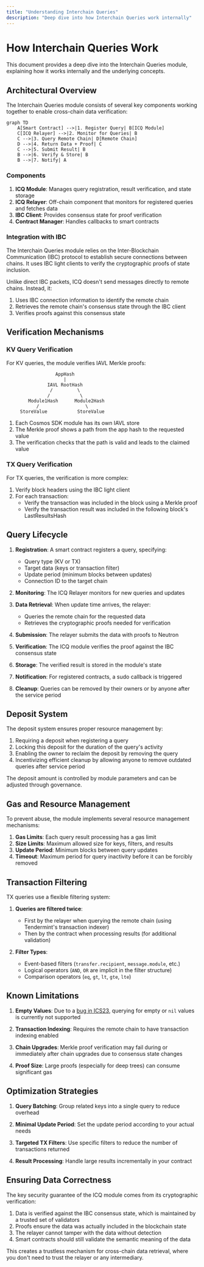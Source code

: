 ```yaml
---
title: "Understanding Interchain Queries"
description: "Deep dive into how Interchain Queries work internally"
---
```


# How Interchain Queries Work

This document provides a deep dive into the Interchain Queries module, explaining how it works internally and the underlying concepts.

## Architectural Overview

The Interchain Queries module consists of several key components working together to enable cross-chain data verification:

```mermaid
graph TD
    A[Smart Contract] -->|1. Register Query| B[ICQ Module]
    C[ICQ Relayer] -->|2. Monitor for Queries| B
    C -->|3. Query Remote Chain| D[Remote Chain]
    D -->|4. Return Data + Proof| C
    C -->|5. Submit Result| B
    B -->|6. Verify & Store| B
    B -->|7. Notify| A
```

### Components

1. **ICQ Module**: Manages query registration, result verification, and state storage
2. **ICQ Relayer**: Off-chain component that monitors for registered queries and fetches data
3. **IBC Client**: Provides consensus state for proof verification
4. **Contract Manager**: Handles callbacks to smart contracts

### Integration with IBC

The Interchain Queries module relies on the Inter-Blockchain Communication (IBC) protocol to establish secure connections between chains. It uses IBC light clients to verify the cryptographic proofs of state inclusion.

Unlike direct IBC packets, ICQ doesn't send messages directly to remote chains. Instead, it:
1. Uses IBC connection information to identify the remote chain
2. Retrieves the remote chain's consensus state through the IBC client
3. Verifies proofs against this consensus state

## Verification Mechanisms

### KV Query Verification

For KV queries, the module verifies IAVL Merkle proofs:

```
                  AppHash
                     |
               IAVL RootHash
                /         \
               /           \
        Module1Hash      Module2Hash
           /                 \
     StoreValue           StoreValue
```

1. Each Cosmos SDK module has its own IAVL store
2. The Merkle proof shows a path from the app hash to the requested value
3. The verification checks that the path is valid and leads to the claimed value

### TX Query Verification

For TX queries, the verification is more complex:

1. Verify block headers using the IBC light client
2. For each transaction:
   - Verify the transaction was included in the block using a Merkle proof
   - Verify the transaction result was included in the following block's LastResultsHash

## Query Lifecycle

1. **Registration**: A smart contract registers a query, specifying:
   - Query type (KV or TX)
   - Target data (keys or transaction filter)
   - Update period (minimum blocks between updates)
   - Connection ID to the target chain

2. **Monitoring**: The ICQ Relayer monitors for new queries and updates

3. **Data Retrieval**: When update time arrives, the relayer:
   - Queries the remote chain for the requested data
   - Retrieves the cryptographic proofs needed for verification

4. **Submission**: The relayer submits the data with proofs to Neutron

5. **Verification**: The ICQ module verifies the proof against the IBC consensus state

6. **Storage**: The verified result is stored in the module's state

7. **Notification**: For registered contracts, a sudo callback is triggered

8. **Cleanup**: Queries can be removed by their owners or by anyone after the service period

## Deposit System

The deposit system ensures proper resource management by:

1. Requiring a deposit when registering a query
2. Locking this deposit for the duration of the query's activity
3. Enabling the owner to reclaim the deposit by removing the query
4. Incentivizing efficient cleanup by allowing anyone to remove outdated queries after service period

The deposit amount is controlled by module parameters and can be adjusted through governance.

## Gas and Resource Management

To prevent abuse, the module implements several resource management mechanisms:

1. **Gas Limits**: Each query result processing has a gas limit
2. **Size Limits**: Maximum allowed size for keys, filters, and results
3. **Update Period**: Minimum blocks between query updates
4. **Timeout**: Maximum period for query inactivity before it can be forcibly removed

## Transaction Filtering

TX queries use a flexible filtering system:

1. **Queries are filtered twice**:
   - First by the relayer when querying the remote chain (using Tendermint's transaction indexer)
   - Then by the contract when processing results (for additional validation)

2. **Filter Types**:
   - Event-based filters (`transfer.recipient`, `message.module`, etc.)
   - Logical operators (`AND`, `OR` are implicit in the filter structure)
   - Comparison operators (`eq`, `gt`, `lt`, `gte`, `lte`)

## Known Limitations

1. **Empty Values**: Due to a [bug in ICS23](https://github.com/cosmos/ics23/issues/134), querying for empty or `nil` values is currently not supported

2. **Transaction Indexing**: Requires the remote chain to have transaction indexing enabled

3. **Chain Upgrades**: Merkle proof verification may fail during or immediately after chain upgrades due to consensus state changes

4. **Proof Size**: Large proofs (especially for deep trees) can consume significant gas

## Optimization Strategies

1. **Query Batching**: Group related keys into a single query to reduce overhead

2. **Minimal Update Period**: Set the update period according to your actual needs

3. **Targeted TX Filters**: Use specific filters to reduce the number of transactions returned

4. **Result Processing**: Handle large results incrementally in your contract

## Ensuring Data Correctness

The key security guarantee of the ICQ module comes from its cryptographic verification:

1. Data is verified against the IBC consensus state, which is maintained by a trusted set of validators 
2. Proofs ensure the data was actually included in the blockchain state
3. The relayer cannot tamper with the data without detection
4. Smart contracts should still validate the semantic meaning of the data

This creates a trustless mechanism for cross-chain data retrieval, where you don't need to trust the relayer or any intermediary. 